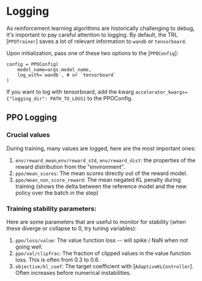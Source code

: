 # Logging

As reinforcement learning algorithms are historically challenging to debug, it's important to pay careful attention to logging.
By default, the TRL [`PPOTrainer`] saves a lot of relevant information to `wandb` or `tensorboard`.

Upon initialization, pass one of these two options to the [`PPOConfig`]:
```
config = PPOConfig(
    model_name=args.model_name,
    log_with=`wandb`, # or `tensorboard`
)
```
If you want to log with tensorboard, add the kwarg `accelerator_kwargs={"logging_dir": PATH_TO_LOGS}` to the PPOConfig.

## PPO Logging

### Crucial values
During training, many values are logged, here are the most important ones:

1. `env/reward_mean`,`env/reward_std`, `env/reward_dist`: the properties of the reward distribution from the "environment".
2. `ppo/mean_scores`: The mean scores directly out of the reward model.
3. `ppo/mean_non_score_reward`: The mean negated KL penalty during training (shows the delta between the reference model and the new policy over the batch in the step)

### Training stability parameters:
Here are some parameters that are useful to monitor for stability (when these diverge or collapse to 0, try tuning variables):

1. `ppo/loss/value`: The value function loss -- will spike / NaN when not going well.
2. `ppo/val/clipfrac`: The fraction of clipped values in the value function loss. This is often from 0.3 to 0.6.
3. `objective/kl_coef`: The target coefficient with [`AdaptiveKLController`]. Often increases before numerical instabilities.